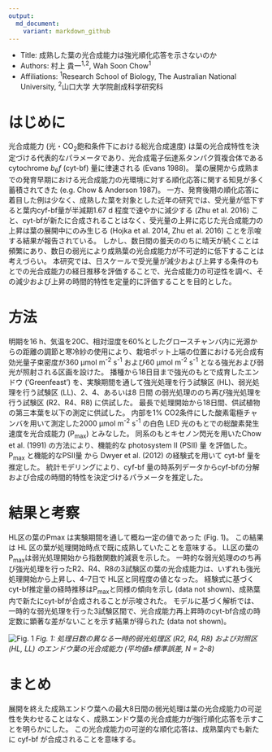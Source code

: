 ```yaml
---
output:
  md_document:
    variant: markdown_github
---
```


- Title: 成熟した葉の光合成能力は強光順化応答を示さないのか
- Authors: 村上 貴一^1,2^, Wah Soon Chow^1^
- Affiliations: ^1^Research School of Biology, The Australian National University, ^2^山口大学 大学院創成科学研究科

# はじめに

光合成能力 (光・CO~2~飽和条件下における総光合成速度) は葉の光合成特性を決定づける代表的なパラメータであり、光合成電子伝達系タンパク質複合体である cytochrome *b*~6~*f* (cyt-bf) 量に律速される (Evans 1988)。
葉の展開から成熟までの発育早期における光合成能力の光環境に対する順化応答に関する知見が多く蓄積されてきた (e.g. Chow & Anderson 1987)。
一方、発育後期の順化応答に着目した例は少なく、成熟した葉を対象とした近年の研究では、受光量が低下すると葉内cyf-bf量が半減期1.67 d 程度で速やかに減少する (Zhu et al. 2016) こと、cyt-bfが新たに合成されることはなく、受光量の上昇に応じた光合成能力の上昇は葉の展開中にのみ生じる (Hojka et al. 2014, Zhu et al. 2016) ことを示唆する結果が報告されている。
しかし、数日間の曇天ののちに晴天が続くことは頻繁にあり、数日の弱光により成熟葉の光合成能力が不可逆的に低下することは考えづらい。
本研究では、日スケールで受光量が減少および上昇する条件のもとでの光合成能力の経日推移を評価することで、光合成能力の可逆性を調べ、その減少および上昇の時間的特性を定量的に評価することを目的とした。

# 方法

明期を16 h、気温を20C、相対湿度を60%としたグロースチャンバ内に光源からの距離の調節と寒冷紗の使用により、栽培ポット上端の位置における光合成有効光量子束密度が360 µmol m^-2^ s^-1^ および60 µmol m^-2^ s^-1^ となる強光および弱光が照射される区画を設けた。
播種から18日目まで強光のもとで成育したエンドウ (‘Greenfeast’) を、実験期間を通して強光処理を行う試験区 (HL)、弱光処理を行う試験区 (LL)、2、4、あるいは8 日間 の弱光処理ののち再び強光処理を行う試験区 (R2、R4、R8) に供試した。
最長で処理開始から18日間、供試植物の第三本葉を以下の測定に供試した。
内部を1% CO2条件にした酸素電極チャンバを用いて測定した2000 µmol m^-2^ s^-1^ の白色 LED 光のもとでの総酸素発生速度を光合成能力 (P~max~) とみなした。
同系のもとキセノン閃光を用いたChow et al. (1991) の方法により、機能的な photosystem II (PSII) 量 を評価した。P~max~ と機能的なPSII量 から Dwyer et al. (2012) の経験式を用いて cyt-bf 量を推定した。
統計モデリングにより、cyf-bf 量の時系列データからcyf-bfの分解および合成の時間的特性を決定づけるパラメータを推定した。

# 結果と考察

HL区の葉のPmax は実験期間を通して概ね一定の値であった (Fig. 1)。
この結果は HL 区の葉が処理開始時点で既に成熟していたことを意味する。
LL区の葉のP~max~は弱光処理開始から指数関数的減衰を示した。
一時的な弱光処理ののち再び強光処理を行ったR2、R4、R8の3試験区の葉の光合成能力は、いずれも強光処理開始から上昇し、4--7日で HL区と同程度の値となった。
経験式に基づくcyt-bf推定量の経時推移はP~max~と同様の傾向を示し (data not shown)、成熟葉内で新たにcyt-bfが合成されることが示唆された。
モデルに基づく解析では、一時的な弱光処理を行った3試験区間で、光合成能力再上昇時のcyt-bf合成の時定数に顕著な差がないことを示す結果が得られた (data not shown)。

![Fig. 1](http://github.com/KeachMurakami/AgrMet2019/blob/master/abstract/fig_1.tiff?raw=true)
*Fig. 1: 処理日数の異なる一時的弱光処理区 (R2, R4, R8) および対照区 (HL, LL) のエンドウ葉の光合成能力 (平均値±標準誤差, N = 2--8)*


# まとめ

展開を終えた成熟エンドウ葉への最大8日間の弱光処理は葉の光合成能力の可逆性を失わせることはなく、成熟エンドウ葉の光合成能力が強行順化応答を示すことを明らかにした。
この光合成能力の可逆的な順化応答は、成熟葉内でも新たに cyf-bf が合成されることを意味する。
